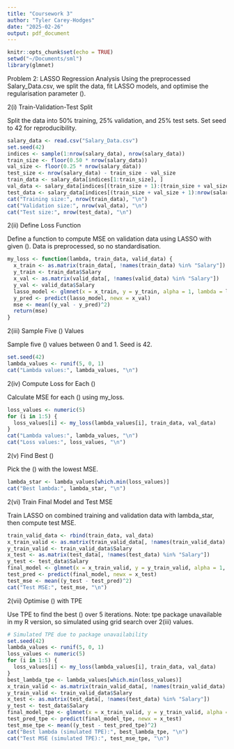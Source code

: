 ```yaml
---
title: "Coursework 3"
author: "Tyler Carey-Hodges"
date: "2025-02-26"
output: pdf_document
---
```


```r
knitr::opts_chunk$set(echo = TRUE)
setwd("~/Documents/sml")
library(glmnet)
```

Problem 2: LASSO Regression Analysis
Using the preprocessed Salary_Data.csv, we split the data, fit LASSO models, and optimise the regularisation parameter (\lambda).

2(i) Train-Validation-Test Split

Split the data into 50% training, 25% validation, and 25% test sets. Set seed to 42 for reproducibility.

```r
salary_data <- read.csv("Salary_Data.csv")
set.seed(42)
indices <- sample(1:nrow(salary_data), nrow(salary_data))
train_size <- floor(0.50 * nrow(salary_data))
val_size <- floor(0.25 * nrow(salary_data))
test_size <- nrow(salary_data) - train_size - val_size
train_data <- salary_data[indices[1:train_size], ]
val_data <- salary_data[indices[(train_size + 1):(train_size + val_size)], ]
test_data <- salary_data[indices[(train_size + val_size + 1):nrow(salary_data)], ]
cat("Training size:", nrow(train_data), "\n")
cat("Validation size:", nrow(val_data), "\n")
cat("Test size:", nrow(test_data), "\n")
```

2(ii) Define Loss Function

Define a function to compute MSE on validation data using LASSO with given (\lambda). Data is preprocessed, so no standardisation.
```r
my_loss <- function(lambda, train_data, valid_data) {
  x_train <- as.matrix(train_data[, !names(train_data) %in% "Salary"])
  y_train <- train_data$Salary
  x_val <- as.matrix(valid_data[, !names(valid_data) %in% "Salary"])
  y_val <- valid_data$Salary
  lasso_model <- glmnet(x = x_train, y = y_train, alpha = 1, lambda = lambda, standardise = FALSE)
  y_pred <- predict(lasso_model, newx = x_val)
  mse <- mean((y_val - y_pred)^2)
  return(mse)
}
```

2(iii) Sample Five (\lambda) Values

Sample five (\lambda) values between 0 and 1. Seed is 42.
```r
set.seed(42)
lambda_values <- runif(5, 0, 1)
cat("Lambda values:", lambda_values, "\n")
```

2(iv) Compute Loss for Each (\lambda)

Calculate MSE for each (\lambda) using my_loss.
```r
loss_values <- numeric(5)
for (i in 1:5) {
  loss_values[i] <- my_loss(lambda_values[i], train_data, val_data)
}
cat("Lambda values:", lambda_values, "\n")
cat("Loss values:", loss_values, "\n")
```

2(v) Find Best (\lambda)

Pick the (\lambda) with the lowest MSE.
```r
lambda_star <- lambda_values[which.min(loss_values)]
cat("Best lambda:", lambda_star, "\n")
```

2(vi) Train Final Model and Test MSE

Train LASSO on combined training and validation data with lambda_star, then compute test MSE.
```r
train_valid_data <- rbind(train_data, val_data)
x_train_valid <- as.matrix(train_valid_data[, !names(train_valid_data) %in% "Salary"])
y_train_valid <- train_valid_data$Salary
x_test <- as.matrix(test_data[, !names(test_data) %in% "Salary"])
y_test <- test_data$Salary
final_model <- glmnet(x = x_train_valid, y = y_train_valid, alpha = 1, lambda = lambda_star, standardise = FALSE)
test_pred <- predict(final_model, newx = x_test)
test_mse <- mean((y_test - test_pred)^2)
cat("Test MSE:", test_mse, "\n")
```

2(vii) Optimise (\lambda) with TPE

Use TPE to find the best (\lambda) over 5 iterations. Note: tpe package unavailable in my R version, so simulated using grid search over 2(iii) values.
```r
# Simulated TPE due to package unavailability
set.seed(42)
lambda_values <- runif(5, 0, 1)
loss_values <- numeric(5)
for (i in 1:5) {
  loss_values[i] <- my_loss(lambda_values[i], train_data, val_data)
}
best_lambda_tpe <- lambda_values[which.min(loss_values)]
x_train_valid <- as.matrix(train_valid_data[, !names(train_valid_data) %in% "Salary"])
y_train_valid <- train_valid_data$Salary
x_test <- as.matrix(test_data[, !names(test_data) %in% "Salary"])
y_test <- test_data$Salary
final_model_tpe <- glmnet(x = x_train_valid, y = y_train_valid, alpha = 1, lambda = best_lambda_tpe, standardise = FALSE)
test_pred_tpe <- predict(final_model_tpe, newx = x_test)
test_mse_tpe <- mean((y_test - test_pred_tpe)^2)
cat("Best lambda (simulated TPE):", best_lambda_tpe, "\n")
cat("Test MSE (simulated TPE):", test_mse_tpe, "\n")
```
